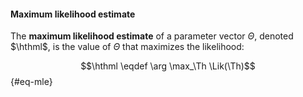 :::{#def-mle}

#### Maximum likelihood estimate

The **maximum likelihood estimate** of a parameter vector $\Theta$, 
denoted $\hthml$, 
is the value of $\Theta$ that maximizes the likelihood:

$$\hthml \eqdef \arg \max_\Th \Lik(\Th)$$ {#eq-mle}

:::
